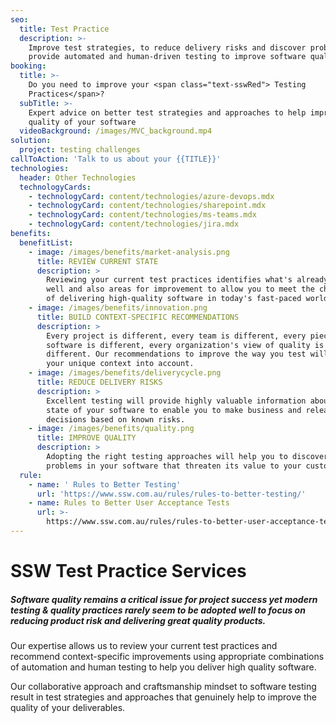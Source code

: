 ```yaml
---
seo:
  title: Test Practice
  description: >-
    Improve test strategies, to reduce delivery risks and discover problems, and
    provide automated and human-driven testing to improve software quality.
booking:
  title: >-
    Do you need to improve your <span class="text-sswRed"> Testing
    Practices</span>?
  subTitle: >-
    Expert advice on better test strategies and approaches to help improve the
    quality of your software
  videoBackground: /images/MVC_background.mp4
solution:
  project: testing challenges
callToAction: 'Talk to us about your {{TITLE}}'
technologies:
  header: Other Technologies
  technologyCards:
    - technologyCard: content/technologies/azure-devops.mdx
    - technologyCard: content/technologies/sharepoint.mdx
    - technologyCard: content/technologies/ms-teams.mdx
    - technologyCard: content/technologies/jira.mdx
benefits:
  benefitList:
    - image: /images/benefits/market-analysis.png
      title: REVIEW CURRENT STATE
      description: >
        Reviewing your current test practices identifies what's already working
        well and also areas for improvement to allow you to meet the challenges
        of delivering high-quality software in today's fast-paced world.
    - image: /images/benefits/innovation.png
      title: BUILD CONTEXT-SPECIFIC RECOMMENDATIONS
      description: >
        Every project is different, every team is different, every piece of
        software is different, every organization's view of quality is
        different. Our recommendations to improve the way you test will take
        your unique context into account.
    - image: /images/benefits/deliverycycle.png
      title: REDUCE DELIVERY RISKS
      description: >
        Excellent testing will provide highly valuable information about the
        state of your software to enable you to make business and release
        decisions based on known risks.
    - image: /images/benefits/quality.png
      title: IMPROVE QUALITY
      description: >
        Adopting the right testing approaches will help you to discover the
        problems in your software that threaten its value to your customers.
  rule:
    - name: ' Rules to Better Testing'
      url: 'https://www.ssw.com.au/rules/rules-to-better-testing/'
    - name: Rules to Better User Acceptance Tests
      url: >-
        https://www.ssw.com.au/rules/rules-to-better-user-acceptance-tests-uat-for-bug-management
---
```


# SSW Test Practice Services

##### Software quality remains a critical issue for project success yet modern testing & quality practices rarely seem to be adopted well to focus on reducing product risk and delivering great quality products.

Our expertise allows us to review your current test practices and recommend context-specific improvements using appropriate combinations of automation and human testing to help you deliver high quality software.

Our collaborative approach and craftsmanship mindset to software testing result in test strategies and approaches that genuinely help to improve the quality of your deliverables.
